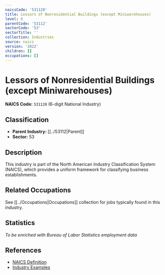 ```yaml
---
naicsCode: '531120'
title: Lessors of Nonresidential Buildings (except Miniwarehouses)
level: 6
parentCode: '53112'
sectorCode: '53'
sectorTitle: ''
collection: Industries
source: naics
version: '2022'
children: []
occupations: []
---
```

# Lessors of Nonresidential Buildings (except Miniwarehouses)

**NAICS Code:** `531120` (6-digit National Industry)

## Classification

- **Parent Industry:** [[../53112|Parent]]
- **Sector:** 53

## Description

This industry is part of the North American Industry Classification System (NAICS), which provides a uniform framework for classifying business establishments.

## Related Occupations

See [[../Occupations|Occupations]] collection for jobs typically found in this industry.

## Statistics

*To be enriched with Bureau of Labor Statistics employment data*

## References

- [NAICS Definition](https://www.census.gov/naics/)
- [Industry Examples](https://www.census.gov/naics/2022NAICS/)
